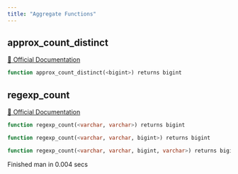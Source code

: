 ```yaml
---
title: "Aggregate Functions"
---
```


## approx_count_distinct
[🔗 Official Documentation](#)

```sql
function approx_count_distinct(<bigint>) returns bigint
```


## regexp_count
[🔗 Official Documentation](#)

```sql
function regexp_count(<varchar, varchar>) returns bigint
```


```sql
function regexp_count(<varchar, varchar, bigint>) returns bigint
```


```sql
function regexp_count(<varchar, varchar, bigint, varchar>) returns bigint
```


   Finished man in 0.004 secs

